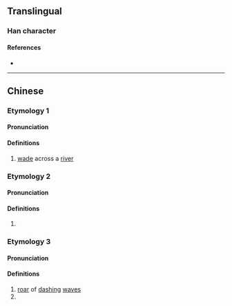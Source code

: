 {{character info/new}}
==Translingual==

===Han character===
{{Han char|rn=85|rad=水|as=08|sn=11|four=37120|canj=EBB|ids=⿰氵朋}}

====References====
* {{Han ref|kx=0630.050|dkj=17647|dj=1032.070|hdz=31655.050|uh=6DDC|ud=28124|bh=D5F2|bd=54770}}

----

==Chinese==
{{zh-forms}}

===Etymology 1===

====Pronunciation====
{{zh-pron
|m=píng
|c=paang4,pang4,ping1
|mc=y
|oc=y
|ma=
|cat=v
}}

====Definitions====
{{zh-hanzi}}

# [[wade]] across a [[river]]
===Etymology 2===

====Pronunciation====
{{zh-pron
|m=píng
|cat=n
}}

====Definitions====
{{zh-hanzi}}

# {{zh-only|淜滂|[[sound]] of the [[wind]]}}

===Etymology 3===

====Pronunciation====
{{zh-pron
|m=péng
|c=
|ma=
|cat=pn
}}

====Definitions====
{{zh-hanzi}}

# [[roar]] of [[dash]]ing [[wave]]s
# {{zh-used in|普淜|[[town]] in [[Yunnan]] [[province]]}}